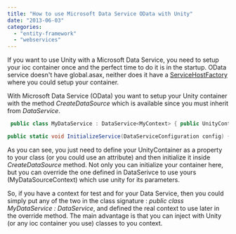 ```yaml
---
title: "How to use Microsoft Data Service OData with Unity"
date: "2013-06-03"
categories: 
  - "entity-framework"
  - "webservices"
---
```


If you want to use Unity with a Microsoft Data Service, you need to setup your ioc container once and the perfect time to do it is in the startup. OData service doesn't have global.asax, neither does it have a [ServiceHostFactory](./how-to-use-log-every-call-of-your-wcf-services-methods) where you could setup your container.

With Microsoft Data Service (OData) you want to setup your Unity container with the method _CreateDataSource_ which is available since you must inherit from _DataService_.


```csharp
 public class MyDataService : DataService<MyContext> { public UnityContainer Container { get; set; }

public static void InitializeService(DataServiceConfiguration config) { config.SetEntitySetAccessRule("*", EntitySetRights.AllRead); config.DataServiceBehavior.MaxProtocolVersion = DataServiceProtocolVersion.V3; config.UseVerboseErrors = true; } protected override ODataDbContext CreateDataSource() { Container = new UnityContainer(); Bootstrapper.Initialise(Container); return new MyDataSourceContext(Container.Resolve<IMyInterface>()); } } 
```

As you can see, you just need to define your UnityContainer as a property to your class (or you could use an attribute) and then initialize it inside _CreateDataSource_ method. Not only you can initialize your container here, but you can override the one defined in DataSerivce to use yours (MyDataSourceContext) which use unity for its parameters.

So, if you have a context for test and for your Data Service, then you could simply put any of the two in the class signature : _public class MyDataService : DataService_, and defined the real context to use later in the override method. The main advantage is that you can inject with Unity (or any ioc container you use) classes to you context.

